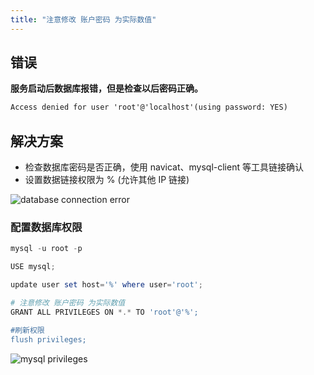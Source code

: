 ```yaml
---
title: "注意修改 账户密码 为实际数值"
---
```


## 错误

**服务启动后数据库报错，但是检查以后密码正确。**

```xml
Access denied for user 'root'@'localhost'(using password: YES)
```

## 解决方案

- 检查数据库密码是否正确，使用 navicat、mysql-client 等工具链接确认
- 设置数据链接权限为 % (允许其他 IP 链接)

![database connection error](/images/1669362980548-e96575da-b3d0-41e8-9b89-0074a816e2c5.png)

### 配置数据库权限

```powershell
mysql -u root -p

USE mysql;

update user set host='%' where user='root';

# 注意修改 账户密码 为实际数值
GRANT ALL PRIVILEGES ON *.* TO 'root'@'%';

#刷新权限
flush privileges;
```

![mysql privileges](/images/1637116427387-f17296b9-1438-4cd6-b3e1-3fe3b05c84a6.png)

